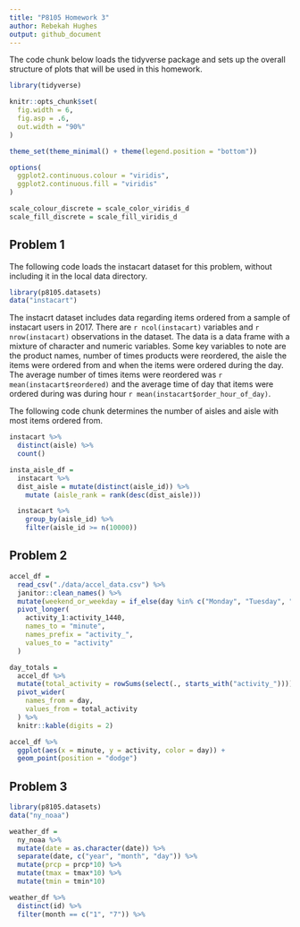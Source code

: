 ```yaml
---
title: "P8105 Homework 3"
author: Rebekah Hughes
output: github_document
---
```


The code chunk below loads the tidyverse package and sets up the overall structure of plots that will be used in this homework.

```r
library(tidyverse)

knitr::opts_chunk$set(
  fig.width = 6,
  fig.asp = .6,
  out.width = "90%"
)

theme_set(theme_minimal() + theme(legend.position = "bottom"))

options(
  ggplot2.continuous.colour = "viridis",
  ggplot2.continuous.fill = "viridis"
)

scale_colour_discrete = scale_color_viridis_d
scale_fill_discrete = scale_fill_viridis_d
```

## Problem 1

The following code loads the instacart dataset for this problem, without including it in the local data directory.

```r
library(p8105.datasets)
data("instacart")
```

The instacrt dataset includes data regarding items ordered from a sample of instacart users in 2017. There are `r ncol(instacart)` variables and `r nrow(instacart)` observations in the dataset. The data is a data frame with a mixture of character and numeric variables. Some key variables to note are the product names, number of times products were reordered, the aisle the items were ordered from and when the items were ordered during the day. The average number of times items were reordered was `r mean(instacart$reordered)` and the average time of day that items were ordered during was during hour `r mean(instacart$order_hour_of_day)`.

The following code chunk determines the number of aisles and aisle with most items ordered from.

```r
instacart %>% 
  distinct(aisle) %>% 
  count()

insta_aisle_df =
  instacart %>%
  dist_aisle = mutate(distinct(aisle_id)) %>% 
    mutate (aisle_rank = rank(desc(dist_aisle)))
```



```r
  instacart %>% 
    group_by(aisle_id) %>% 
    filter(aisle_id >= n(10000))
```




## Problem 2

```r
accel_df =
  read_csv("./data/accel_data.csv") %>% 
  janitor::clean_names() %>% 
  mutate(weekend_or_weekday = if_else(day %in% c("Monday", "Tuesday", "Wednesday", "Thursday", "Friday"), "weekday", "weekend")) %>% 
  pivot_longer(
    activity_1:activity_1440,
    names_to = "minute",
    names_prefix = "activity_",
    values_to = "activity"
  )
```


```r
day_totals =
  accel_df %>% 
  mutate(total_activity = rowSums(select(., starts_with("activity_")))) %>% 
  pivot_wider(
    names_from = day,
    values_from = total_activity
  ) %>% 
  knitr::kable(digits = 2)
```


```r
accel_df %>% 
  ggplot(aes(x = minute, y = activity, color = day)) +
  geom_point(position = "dodge")
```



## Problem 3

```r
library(p8105.datasets)
data("ny_noaa")
```


```r
weather_df =
  ny_noaa %>% 
  mutate(date = as.character(date)) %>% 
  separate(date, c("year", "month", "day")) %>% 
  mutate(prcp = prcp*10) %>% 
  mutate(tmax = tmax*10) %>% 
  mutate(tmin = tmin*10)
```


```r
weather_df %>% 
  distinct(id) %>% 
  filter(month == c("1", "7")) %>% 
  
```



```r

```



```r

```



```r

```



```r

```



```r

```



```r

```



```r

```



```r

```



```r

```

